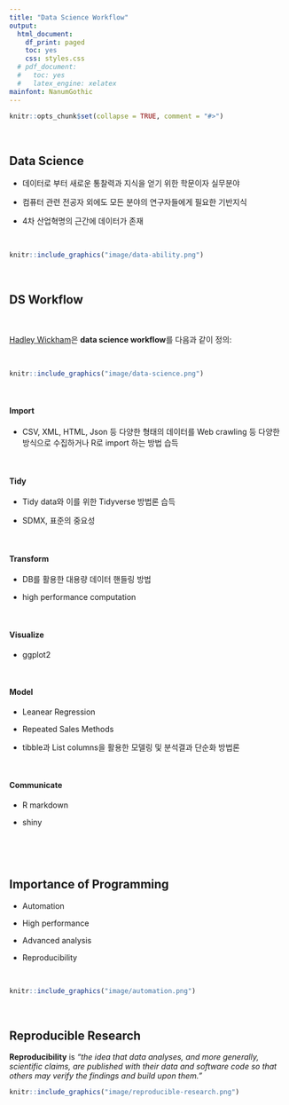 ```yaml
---
title: "Data Science Workflow"
output:
  html_document:
    df_print: paged
    toc: yes
    css: styles.css
  # pdf_document:
  #   toc: yes
  #   latex_engine: xelatex
mainfont: NanumGothic
---
```


```r
knitr::opts_chunk$set(collapse = TRUE, comment = "#>")
```

<br>

## Data Science


- 데이터로 부터 새로운 통찰력과 지식을 얻기 위한 학문이자 실무분야

- 컴퓨터 관련 전공자 외에도 모든 분야의 연구자들에게 필요한 기반지식

- 4차 산업혁명의 근간에 데이터가 존재

<br>

```r
knitr::include_graphics("image/data-ability.png")
```


<br>

## DS Workflow

<br>

[Hadley Wickham](http://hadley.nz/)은 **data science workflow**를 다음과 같이 정의:

<br>

```r
knitr::include_graphics("image/data-science.png")
```


<br>

#### **Import**

- CSV, XML, HTML, Json 등 다양한 형태의 데이터를 Web crawling 등 다양한 방식으로 수집하거나 R로 import 하는 방법 습득

<br>


#### **Tidy**

- Tidy data와 이를 위한 Tidyverse 방법론 습득

- SDMX, 표준의 중요성  

<br>


#### **Transform**

- DB를 활용한 대용량 데이터 핸들링 방법

- high performance computation 

<br>

#### **Visualize**

- ggplot2

<br>

#### **Model**

- Leanear Regression

- Repeated Sales Methods

- tibble과 List columns을 활용한 모델링 및 분석결과 단순화 방법론

<br>

#### **Communicate**

- R markdown

- shiny

<br>

<br>

## Importance of Programming

- Automation

- High performance

- Advanced analysis

- Reproducibility


<br>


```r
knitr::include_graphics("image/automation.png")
```

<br>

## Reproducible Research

**Reproducibility** is _“the idea that data analyses, and more generally, scientific claims, are published with their data and software code so that others may verify the findings and build upon them.”_


```r
knitr::include_graphics("image/reproducible-research.png")
```

